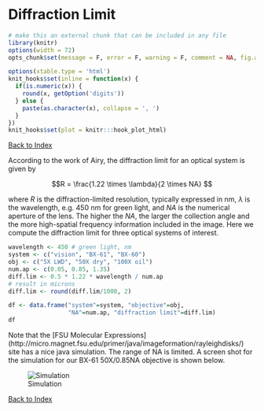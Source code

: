 Diffraction Limit
========================================================
```r
# make this an external chunk that can be included in any file
library(knitr)
options(width = 72)
opts_chunk$set(message = F, error = F, warning = F, comment = NA, fig.align = 'center', dpi = 100, tidy = F, cache.path = '.cache/', fig.path = 'figure/')

options(xtable.type = 'html')
knit_hooks$set(inline = function(x) {
  if(is.numeric(x)) {
    round(x, getOption('digits'))
  } else {
    paste(as.character(x), collapse = ', ')
  }
})
knit_hooks$set(plot = knitr:::hook_plot_html)
```


[Back to Index](../README.html)

According to the work of Airy, the diffraction limit
for an optical system is given by

$$R = \frac{1.22 \times \lambda}{2 \times NA} $$

where $R$ is the diffraction-limited resolution,
typically expressed in nm, $\lambda$ is the wavelength,
e.g. 450 nm for green light, and $NA$ is the numerical
aperture of the lens. The higher the $NA$, the larger
the collection angle and the more high-spatial frequency
information included in the image. Here we compute the
diffraction limit for three optical systems of interest.

```r
wavelength <- 450 # green light, nm
system <- c("vision", "BX-61", "BX-60")
obj <- c("5X LWD", "50X dry", "100X oil")
num.ap <- c(0.05, 0.85, 1.35)
diff.lim <- 0.5 * 1.22 * wavelength / num.ap
# result in microns
diff.lim <- round(diff.lim/1000, 2)

df <- data.frame("system"=system, "objective"=obj,
                 "NA"=num.ap, "diffraction limit"=diff.lim)
df
```

Note that the [FSU Molecular Expressions]
(http://micro.magnet.fsu.edu/primer/java/imageformation/rayleighdisks/)
site has a nice java simulation. The range of NA is limited. A
screen shot for the simulation for our BX-61 50X/0.85NA objective
is shown below.

![Simulation](png/sim-fsu.png)

[Back to Index](../README.html)



